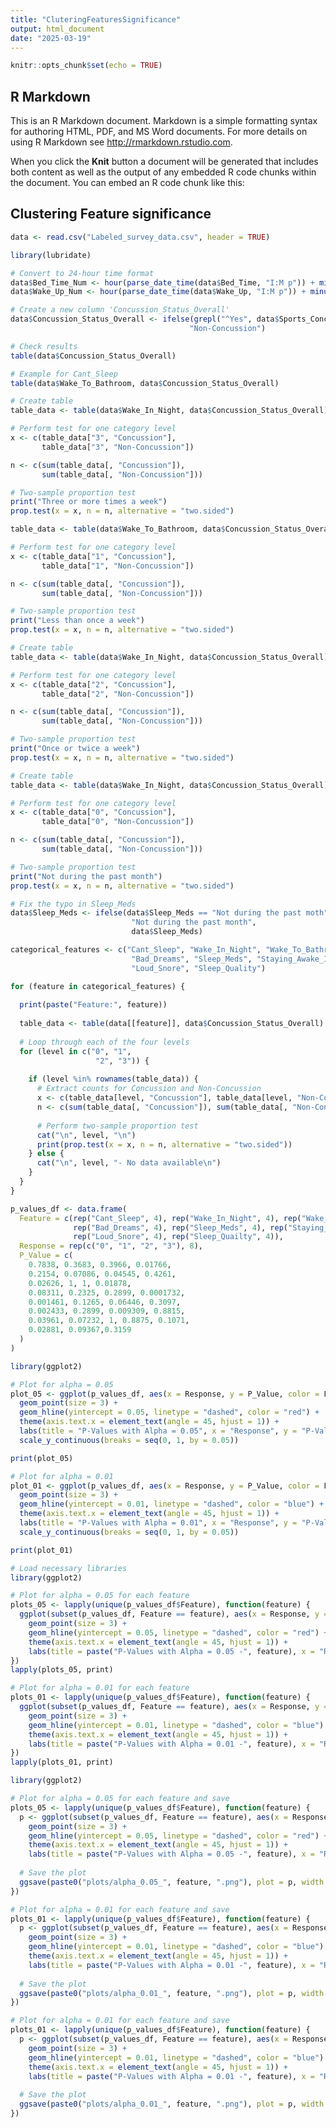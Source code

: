 ---
title: "CluteringFeaturesSignificance"
output: html_document
date: "2025-03-19"
---

```{r setup, include=FALSE}
knitr::opts_chunk$set(echo = TRUE)
```

## R Markdown

This is an R Markdown document. Markdown is a simple formatting syntax for authoring HTML, PDF, and MS Word documents. For more details on using R Markdown see <http://rmarkdown.rstudio.com>.

When you click the **Knit** button a document will be generated that includes both content as well as the output of any embedded R code chunks within the document. You can embed an R code chunk like this:

## Clustering Feature significance

```{r}
data <- read.csv("Labeled_survey_data.csv", header = TRUE)

library(lubridate)

# Convert to 24-hour time format
data$Bed_Time_Num <- hour(parse_date_time(data$Bed_Time, "I:M p")) + minute(parse_date_time(data$Bed_Time, "I:M p")) / 60
data$Wake_Up_Num <- hour(parse_date_time(data$Wake_Up, "I:M p")) + minute(parse_date_time(data$Wake_Up, "I:M p")) / 60


```

```{r}
# Create a new column 'Concussion_Status_Overall'
data$Concussion_Status_Overall <- ifelse(grepl("^Yes", data$Sports_Concussion_Status) |  grepl("^Yes", data$Non_Sports_Concussion_Status),            "Concussion", 
                                        "Non-Concussion")

# Check results
table(data$Concussion_Status_Overall)
```

```{r}
# Example for Cant_Sleep
table(data$Wake_To_Bathroom, data$Concussion_Status_Overall)
```

```{r Three or more times a week}
# Create table
table_data <- table(data$Wake_In_Night, data$Concussion_Status_Overall)

# Perform test for one category level
x <- c(table_data["3", "Concussion"],
       table_data["3", "Non-Concussion"])

n <- c(sum(table_data[, "Concussion"]),
       sum(table_data[, "Non-Concussion"]))

# Two-sample proportion test
print("Three or more times a week")
prop.test(x = x, n = n, alternative = "two.sided")

```

```{r Less than once a week}
table_data <- table(data$Wake_To_Bathroom, data$Concussion_Status_Overall)

# Perform test for one category level
x <- c(table_data["1", "Concussion"],
       table_data["1", "Non-Concussion"])

n <- c(sum(table_data[, "Concussion"]),
       sum(table_data[, "Non-Concussion"]))

# Two-sample proportion test
print("Less than once a week")
prop.test(x = x, n = n, alternative = "two.sided")

```

```{r Once or twice a week}
# Create table
table_data <- table(data$Wake_In_Night, data$Concussion_Status_Overall)

# Perform test for one category level
x <- c(table_data["2", "Concussion"],
       table_data["2", "Non-Concussion"])

n <- c(sum(table_data[, "Concussion"]),
       sum(table_data[, "Non-Concussion"]))

# Two-sample proportion test
print("Once or twice a week")
prop.test(x = x, n = n, alternative = "two.sided")
```

```{r Not during past Month}
# Create table
table_data <- table(data$Wake_In_Night, data$Concussion_Status_Overall)

# Perform test for one category level
x <- c(table_data["0", "Concussion"],
       table_data["0", "Non-Concussion"])

n <- c(sum(table_data[, "Concussion"]),
       sum(table_data[, "Non-Concussion"]))

# Two-sample proportion test
print("Not during the past month")
prop.test(x = x, n = n, alternative = "two.sided")
```

```{r}
# Fix the typo in Sleep_Meds
data$Sleep_Meds <- ifelse(data$Sleep_Meds == "Not during the past moth", 
                           "Not during the past month", 
                           data$Sleep_Meds)

```

```{r}
categorical_features <- c("Cant_Sleep", "Wake_In_Night", "Wake_To_Bathroom", 
                           "Bad_Dreams", "Sleep_Meds", "Staying_Awake_Issues", 
                           "Loud_Snore", "Sleep_Quality")

for (feature in categorical_features) {
  
  print(paste("Feature:", feature))
  
  table_data <- table(data[[feature]], data$Concussion_Status_Overall)
  
  # Loop through each of the four levels
  for (level in c("0", "1", 
                   "2", "3")) {
    
    if (level %in% rownames(table_data)) {
      # Extract counts for Concussion and Non-Concussion
      x <- c(table_data[level, "Concussion"], table_data[level, "Non-Concussion"])
      n <- c(sum(table_data[, "Concussion"]), sum(table_data[, "Non-Concussion"]))
      
      # Perform two-sample proportion test
      cat("\n", level, "\n")
      print(prop.test(x = x, n = n, alternative = "two.sided"))
    } else {
      cat("\n", level, "- No data available\n")
    }
  }
}

```

```{r}
p_values_df <- data.frame(
  Feature = c(rep("Cant_Sleep", 4), rep("Wake_In_Night", 4), rep("Wake_To_Bathroom", 4), 
              rep("Bad_Dreams", 4), rep("Sleep_Meds", 4), rep("Staying_Awake_Issues", 4), 
              rep("Loud_Snore", 4), rep("Sleep_Quailty", 4)),
  Response = rep(c("0", "1", "2", "3"), 8),
  P_Value = c(
    0.7838, 0.3683, 0.3966, 0.01766,  
    0.2154, 0.07086, 0.04545, 0.4261,  
    0.02626, 1, 1, 0.01878,  
    0.08311, 0.2325, 0.2899, 0.0001732,  
    0.001461, 0.1265, 0.06446, 0.3097,  
    0.002433, 0.2899, 0.009309, 0.8815,  
    0.03961, 0.07232, 1, 0.8875, 0.1071,
    0.02881, 0.09367,0.3159
  )
)


```

```{r}

library(ggplot2)

# Plot for alpha = 0.05
plot_05 <- ggplot(p_values_df, aes(x = Response, y = P_Value, color = Feature)) +
  geom_point(size = 3) +
  geom_hline(yintercept = 0.05, linetype = "dashed", color = "red") +
  theme(axis.text.x = element_text(angle = 45, hjust = 1)) +
  labs(title = "P-Values with Alpha = 0.05", x = "Response", y = "P-Value") +
  scale_y_continuous(breaks = seq(0, 1, by = 0.05))

print(plot_05)

# Plot for alpha = 0.01
plot_01 <- ggplot(p_values_df, aes(x = Response, y = P_Value, color = Feature)) +
  geom_point(size = 3) +
  geom_hline(yintercept = 0.01, linetype = "dashed", color = "blue") +
  theme(axis.text.x = element_text(angle = 45, hjust = 1)) +
  labs(title = "P-Values with Alpha = 0.01", x = "Response", y = "P-Value") +
  scale_y_continuous(breaks = seq(0, 1, by = 0.05))

print(plot_01)

```

```{r}

# Load necessary libraries
library(ggplot2)

# Plot for alpha = 0.05 for each feature
plots_05 <- lapply(unique(p_values_df$Feature), function(feature) {
  ggplot(subset(p_values_df, Feature == feature), aes(x = Response, y = P_Value, color = Feature)) +
    geom_point(size = 3) +
    geom_hline(yintercept = 0.05, linetype = "dashed", color = "red") +
    theme(axis.text.x = element_text(angle = 45, hjust = 1)) +
    labs(title = paste("P-Values with Alpha = 0.05 -", feature), x = "Response", y = "P-Value")
})
lapply(plots_05, print)

# Plot for alpha = 0.01 for each feature
plots_01 <- lapply(unique(p_values_df$Feature), function(feature) {
  ggplot(subset(p_values_df, Feature == feature), aes(x = Response, y = P_Value, color = Feature)) +
    geom_point(size = 3) +
    geom_hline(yintercept = 0.01, linetype = "dashed", color = "blue") +
    theme(axis.text.x = element_text(angle = 45, hjust = 1)) +
    labs(title = paste("P-Values with Alpha = 0.01 -", feature), x = "Response", y = "P-Value")
})
lapply(plots_01, print)


```

```{r}
library(ggplot2)

# Plot for alpha = 0.05 for each feature and save
plots_05 <- lapply(unique(p_values_df$Feature), function(feature) {
  p <- ggplot(subset(p_values_df, Feature == feature), aes(x = Response, y = P_Value, color = Feature)) +
    geom_point(size = 3) +
    geom_hline(yintercept = 0.05, linetype = "dashed", color = "red") +
    theme(axis.text.x = element_text(angle = 45, hjust = 1)) +
    labs(title = paste("P-Values with Alpha = 0.05 -", feature), x = "Response", y = "P-Value")
  
  # Save the plot
  ggsave(paste0("plots/alpha_0.05_", feature, ".png"), plot = p, width = 8, height = 6)
})

```

```{r}
# Plot for alpha = 0.01 for each feature and save
plots_01 <- lapply(unique(p_values_df$Feature), function(feature) {
  p <- ggplot(subset(p_values_df, Feature == feature), aes(x = Response, y = P_Value, color = Feature)) +
    geom_point(size = 3) +
    geom_hline(yintercept = 0.01, linetype = "dashed", color = "blue") +
    theme(axis.text.x = element_text(angle = 45, hjust = 1)) +
    labs(title = paste("P-Values with Alpha = 0.01 -", feature), x = "Response", y = "P-Value")
  
  # Save the plot
  ggsave(paste0("plots/alpha_0.01_", feature, ".png"), plot = p, width = 8, height = 6)
})

```

```{r}
# Plot for alpha = 0.01 for each feature and save
plots_01 <- lapply(unique(p_values_df$Feature), function(feature) {
  p <- ggplot(subset(p_values_df, Feature == feature), aes(x = Response, y = P_Value, color = Feature)) +
    geom_point(size = 3) +
    geom_hline(yintercept = 0.01, linetype = "dashed", color = "blue") +
    theme(axis.text.x = element_text(angle = 45, hjust = 1)) +
    labs(title = paste("P-Values with Alpha = 0.01 -", feature), x = "Response", y = "P-Value")
  
  # Save the plot
  ggsave(paste0("plots/alpha_0.01_", feature, ".png"), plot = p, width = 8, height = 6)
})
```
